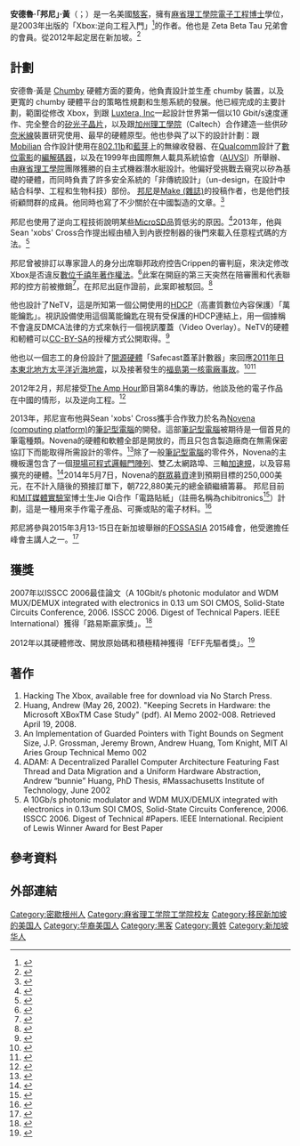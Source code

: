 {{Infobox person
 |name = 安德魯·黃
 |native_name          = Andrew Huang
 |image         = Bunnie portrait cropped screenres.jpg
 |birth_date    = {{Birth year and age|1975}}
 |birth_place   = [[美國|美國]][[密西根州|密西根州]][[卡拉馬祖|卡拉馬祖]]市
 |nationality   = [[美國|美國]]
 |other_names   = bunnie
 |known_for     = [[Chumby|Chumby]], Hacking the Xbox, [[Novena|Novena]]
 |alma_mater    = [[麻省理工學院|麻省理工學院]]
}}

'''安德魯·「邦尼」·黃'''（{{lang-en|Andrew "bunnie" Huang}}；{{bd|1975年||}}）是一名美國[[駭客|駭客]]，擁有[[麻省理工學院|麻省理工學院]][[電子工程|電子工程]][[博士|博士]]學位，是2003年出版的「Xbox:逆向工程入門」<ref>{{cite web | url=http://nostarch.com/xboxfree | title=An open letter from bunnie, author of Hacking the Xbox | date=March 2013 | access-date=2015-01-18 | archive-date=2021-03-08 | archive-url=https://web.archive.org/web/20210308155909/https://nostarch.com/xboxfree/ | dead-url=no }}</ref>的作者。他也是 Zeta Beta Tau 兄弟會的會員。從2012年起定居在新加坡。<ref>{{cite web | url=http://dangerousprototypes.com/2012/08/23/workshop-video-36-beers-in-bunnies-workshop/ | title=Workshop Video #36: Beers in Bunnie’s Workshop | date=2012-08-23 | access-date=2015-01-18 | archive-date=2014-02-27 | archive-url=https://web.archive.org/web/20140227021902/http://dangerousprototypes.com/2012/08/23/workshop-video-36-beers-in-bunnies-workshop | dead-url=no }}</ref>

==計劃==
安德魯·黃是 [[Chumby|Chumby]] 硬體方面的要角，他負責設計並生產 chumby 裝置，以及更寬的 chumby 硬體平台的策略性規劃和生態系統的發展。他已經完成的主要計劃，範圍從修改 Xbox，到跟 [[Luxtera,_Inc|Luxtera, Inc]]一起設計世界第一個以10 Gbit/s速度運作、完全整合的[[矽光子|矽光子]][[晶片|晶片]]，以及跟[[加州理工學院|加州理工學院]]（Caltech）合作建造一些供矽[[奈米線|奈米線]]裝置研究使用、最早的硬體原型。他也參與了以下的設計計劃：跟 [[Mobilian|Mobilian]] 合作設計使用在[[802.11b|802.11b]]和[[藍芽|藍芽]]上的無線收發器、在[[Qualcomm|Qualcomm]]設計了[[數位電影|數位電影]]的[[編解碼器|編解碼器]]，以及在1999年由國際無人載具系統協會（[[AUVSI|AUVSI]]）所舉辦、由[[麻省理工學院|麻省理工學院]]團隊獲勝的自主式機器潛水艇設計。他偏好受挑戰去窺究以矽為基礎的硬體，而同時負責了許多安全系統的「非傳統設計」（un-design，在設計中結合科學、工程和生物科技）部份。 [[邦尼|邦尼]]是[[Make_(雜誌)|Make (雜誌)]]的投稿作者，也是他們技術顧問群的成員。他同時也寫了不少關於在中國製造的文章。<ref>{{cite web |url=http://boingboing.net/2007/07/13/bunnie_huangs_blogse.html |title=Bunnie Huang's blog-series on Chinese manufacturing |date=March 2013 |deadurl=yes |archiveurl=https://web.archive.org/web/20100529104051/http://www.boingboing.net/2007/07/13/bunnie_huangs_blogse.html |archivedate=2010-05-29 |access-date=2015-01-18 }}</ref>

邦尼也使用了逆向工程技術說明某些[[MicroSD|MicroSD]]品質低劣的原因。<ref>{{cite web | url=http://boingboing.net/2010/02/16/sleuthing-uncovers-t.html | title=Sleuthing uncovers the mystery of Kingston MicroSD cards' crappy QA | date=2010-02-16 | access-date=2015-01-18 | archive-date=2010-02-19 | archive-url=https://web.archive.org/web/20100219205200/http://www.boingboing.net/2010/02/16/sleuthing-uncovers-t.html | dead-url=no }}</ref>2013年，他與Sean 'xobs' Cross合作提出經由植入到內嵌控制器的後門來載入任意程式碼的方法。<ref>{{cite web | url=http://www.youtube.com/watch?v=CPEzLNh5YIo | title=The Exploration and Exploitation of an SD Memory Card | date=2013-12-29 | access-date=2015-01-18 | archive-date=2020-11-18 | archive-url=https://web.archive.org/web/20201118043513/https://www.youtube.com/watch?v=CPEzLNh5YIo | dead-url=no }}</ref>

邦尼曾被排訂以專家證人的身分出席聯邦政府控告Crippen的審判庭，來決定修改Xbox是否違反[[數位千禧年著作權法|數位千禧年著作權法]]。<ref>{{cite web | url=http://www.wired.com/threatlevel/2010/10/xbox-modder-tria/ | title=Threat Level Privacy, Crime and Security Online Previous post Next post Prosecutors Seek to Block Xbox Hacking Pioneer From Trial | date=2010-10-21 | access-date=2015-01-18 | archive-date=2013-10-27 | archive-url=https://web.archive.org/web/20131027114324/http://www.wired.com/threatlevel/2010/10/xbox-modder-tria/ | dead-url=no }}</ref>此案在開庭的第三天突然在陪審團和代表聯邦的控方前被撤銷<ref>{{cite web | url=http://www.wired.com/threatlevel/2010/12/crippen-dismissed/ | title=Prosecutors Dismiss Xbox-Modding Case Mid-Trial | date=2010-10-02 | access-date=2015-01-18 | archive-date=2014-03-28 | archive-url=https://web.archive.org/web/20140328145331/http://www.wired.com/threatlevel/2010/12/crippen-dismissed/ | dead-url=no }}</ref>，在邦尼出庭作證前，此案即被駁回。<ref>{{cite web | url=http://www.theregister.co.uk/2011/09/16/chumby_nettv_hack/ | title=How gizmo maker's hack outflanked copyright trolls | date=March 2013 | access-date=2015-01-18 | archive-date=2019-07-10 | archive-url=https://web.archive.org/web/20190710050640/https://www.theregister.co.uk/2011/09/16/chumby_nettv_hack/ | dead-url=no }}</ref>

他也設計了NeTV，這是所知第一個公開使用的[[HDCP|HDCP]]（高畫質數位內容保護）「萬能鑰匙」。視訊設備使用這個萬能鑰匙在現有受保護的HDCP連結上，用一個據稱不會違反DMCA法律的方式來執行一個視訊覆蓋（Video Overlay）。NeTV的硬體和軔體可以[[CC-BY-SA|CC-BY-SA]]的授權方式公開取得。<ref>{{cite web | url=http://kosagi.com/w/index.php?title=NeTV_Main_Page | title=Source code | access-date=2015-01-18 | archive-date=2020-10-23 | archive-url=https://web.archive.org/web/20201023081509/https://kosagi.com/w/index.php?title=NeTV_Main_Page | dead-url=no }}</ref>

他也以一個志工的身份設計了[[開源硬體|開源硬體]]「Safecast蓋革計數器」來回應[[2011年日本東北地方太平洋近海地震|2011年日本東北地方太平洋近海地震]]，以及接著發生的[[福島第一核電廠事故|福島第一核電廠事故]]。<ref>{{cite web | url=http://boingboing.net/2012/03/15/bunnie-huangs-open-geiger-co.html | title=Bunnie Huang's open Geiger counter: design notes and reference | date=2012-03-15 | access-date=2015-01-18 | archive-date=2012-03-17 | archive-url=https://web.archive.org/web/20120317193041/http://boingboing.net/2012/03/15/bunnie-huangs-open-geiger-co.html | dead-url=no }}</ref><ref>{{cite web | url=http://geigercounter.com/soul-geiger-counter/ | title=Inside the Heart and Soul of a new Geiger counter | date=2012-09-27 | access-date=2015-01-18 | archive-date=2019-06-30 | archive-url=https://web.archive.org/web/20190630122835/https://geigercounter.com/soul-geiger-counter/ | dead-url=no }}</ref>

2012年2月，邦尼接受[[The_Amp_Hour|The Amp Hour]]節目第84集的專訪，他談及他的電子作品在中國的情形，以及逆向工程。<ref>{{cite web | url=http://www.theamphour.com/the-amp-hour-84-bunnies-bibelot-bonification/ | title=The Amp Hour #84 - An Interview with Bunnie Huang - Bunnie's Bibelot Bonification | date=2013-12-22 | access-date=2015-01-18 | archive-date=2020-11-29 | archive-url=https://web.archive.org/web/20201129082947/https://theamphour.com/the-amp-hour-84-bunnies-bibelot-bonification/ | dead-url=no }}</ref>

2013年，邦尼宣布他與Sean 'xobs' Cross攜手合作致力於名為[[Novena_(computing_platform)|Novena (computing platform)]]的[[筆記型電腦|筆記型電腦]]的開發。這部[[筆記型電腦|筆記型電腦]]被期待是一個首見的筆電種類。Novena的硬體和軟體全部是開放的，而且只包含製造廠商在無需保密協訂下而能取得所需設計的零件。<ref>{{cite web |url=http://makezine.com/magazine/make-38-cameras-and-av/building-an-open-source-laptop/ |title=Building an Open Source Laptop |date=2014-01-08 |deadurl=yes |archiveurl=https://web.archive.org/web/20140316080440/http://makezine.com/magazine/make-38-cameras-and-av/building-an-open-source-laptop/ |archivedate=2014-03-16 |access-date=2015-01-18 }}</ref>除了一般[[筆記型電腦|筆記型電腦]]的零件外，Novena的主機板還包含了一個[[現場可程式邏輯門陣列|現場可程式邏輯門陣列]]、雙乙太網路埠、三軸[[加速規|加速規]]，以及容易擴充的硬體。<ref>{{cite web | url=http://www.kosagi.com/w/index.php?title=Novena_Main_Page | title=Novena Main Page | date=2014-03-14 | access-date=2015-01-18 | archive-date=2020-11-11 | archive-url=https://web.archive.org/web/20201111195613/https://www.kosagi.com/w/index.php?title=Novena_Main_Page | dead-url=no }}</ref>2014年5月7日，Novena的[[群眾募資|群眾募資]]達到預期目標的250,000美元，在不計入隨後的預接訂單下，朝722,880美元的總金額繼續籌募。
邦尼目前和[[MIT媒體實驗室|MIT媒體實驗室]]博士生Jie Qi合作「電路貼紙」（註冊名稱為chibitronics<ref>{{cite web | url=http://chibitronics.com/ | title=Crafting with electricity | date=June 2013 | access-date=2015-01-18 | archive-date=2020-11-28 | archive-url=https://web.archive.org/web/20201128121742/https://chibitronics.com/ | dead-url=no }}</ref>）計劃，這是一種用來手作電子產品、可撕或貼的電子材料。<ref>{{cite web | url=http://www.crowdsupply.com/chibitronics/circuit-stickers | title=Circuit Stickers | date=December 2013 | access-date=2015-01-18 | archive-date=2020-12-04 | archive-url=https://web.archive.org/web/20201204142045/https://www.crowdsupply.com/chibitronics/circuit-stickers | dead-url=no }}</ref>

邦尼將參與2015年3月13-15日在新加坡舉辦的[[FOSSASIA|FOSSASIA]] 2015峰會，他受邀擔任峰會主講人之一。<ref>{{cite web | url=http://fossasia.org/#speakers | title=FOSSASIA Singapore 2015 Keynote Speakers | access-date=2021-05-19 | archive-date=2020-09-02 | archive-url=https://web.archive.org/web/20200902225640/http://fossasia.org/#speakers | dead-url=no }}</ref>
==獲獎==
2007年以ISSCC 2006最佳論文（A 10Gbit/s photonic modulator and WDM MUX/DEMUX integrated with electronics in 0.13 um SOI CMOS, Solid-State Circuits Conference, 2006. ISSCC 2006. Digest of Technical Papers. IEEE International）獲得「路易斯贏家獎」。<ref>{{cite web | url=http://ieeexplore.ieee.org/stamp/stamp.jsp?arnumber=04242253 | title=ISSCC 2007 / Session 1 / Plenary Awards | date=2007-02-12 | access-date=2015-01-18 | archive-date=2015-01-18 | archive-url=https://web.archive.org/web/20150118104528/http://ieeexplore.ieee.org/stamp/stamp.jsp?arnumber=04242253 | dead-url=no }}</ref>

2012年以其硬體修改、開放原始碼和積極精神獲得「EFF先驅者獎」。<ref>{{cite web | url=https://www.eff.org/press/releases/hardware-hacker-anti-acta-activist-and-groundbreaking-anonymity-group-win-eff-pioneer | title=Hardware Hacker, Anti-ACTA Activist, and Groundbreaking Anonymity Group Win EFF Pioneer Awards | date=2012-09-27 | access-date=2015-01-18 | archive-date=2020-11-12 | archive-url=https://web.archive.org/web/20201112020959/https://www.eff.org/press/releases/hardware-hacker-anti-acta-activist-and-groundbreaking-anonymity-group-win-eff-pioneer | dead-url=no }}</ref>

==著作==
#Hacking The Xbox, available free for download via No Starch Press.
#Huang, Andrew (May 26, 2002). "Keeping Secrets in Hardware: the Microsoft XBoxTM Case Study" (pdf). AI Memo 2002-008. Retrieved April 19, 2008.
#An Implementation of Guarded Pointers with Tight Bounds on Segment Size, J.P. Grossman, Jeremy Brown, Andrew Huang, Tom Knight, MIT AI Aries Group Technical Memo 002
#ADAM: A Decentralized Parallel Computer Architecture Featuring Fast Thread and Data Migration and a Uniform Hardware Abstraction, Andrew “bunnie” Huang, PhD Thesis, #Massachusetts Institute of Technology, June 2002
#A 10Gb/s photonic modulator and WDM MUX/DEMUX integrated with electronics in 0.13um SOI CMOS, Solid-State Circuits Conference, 2006. ISSCC 2006. Digest of Technical #Papers. IEEE International. Recipient of Lewis Winner Award for Best Paper

==參考資料==
{{reflist|2}}

==外部連結==
{{cite web | url=http://www.bunniestudios.com/ | title=Homepage | access-date=2015-01-18 | archive-date=2021-02-19 | archive-url=https://web.archive.org/web/20210219034426/https://www.bunniestudios.com/ | dead-url=no }}

{{cite web | url=http://www.xenatera.com/bunnie/ | title=Old Homepage | access-date=2015-01-18 | archive-date=2021-01-26 | archive-url=https://web.archive.org/web/20210126061818/https://www.xenatera.com/bunnie/ | dead-url=no }}

{{DEFAULTSORT: Huang, Andrew}}
[[Category:密歇根州人|Category:密歇根州人]]
[[Category:麻省理工学院工学院校友|Category:麻省理工学院工学院校友]]
[[Category:移民新加坡的美国人|Category:移民新加坡的美国人]]
[[Category:华裔美国人|Category:华裔美国人]]
[[Category:黑客|Category:黑客]]
[[Category:黄姓|Category:黄姓]]
[[Category:新加坡华人|Category:新加坡华人]]
